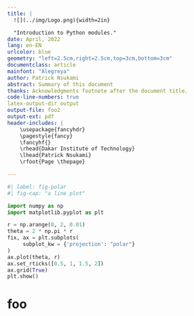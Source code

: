 ```yaml
---
title: |
  ![](../img/Logo.png){width=2in}

  "Introduction to Python modules."
date: April, 2022
lang: en-EN
urlcolor: blue
geometry: "left=2.5cm,right=2.5cm,top=3cm,bottom=3cm"
documentclass: article
mainfont: "Alegreya"
author: Patrick Nsukami
abstract: Summary of this document
thanks: Acknowledgments footnote after the document title.
code-line-numbers: true
latex-output-dir output
output-file: foo2
output-ext: pdf
header-includes: |
    \usepackage{fancyhdr}
    \pagestyle{fancy}
    \fancyhf{}
    \rhead{Dakar Institute of Technology}
    \lhead{Patrick Nsukami}
    \rfoot{Page \thepage}

---
```


```python
#| label: fig-polar
#| fig-cap: "a line plot"

import numpy as np
import matplotlib.pyplot as plt

r = np.arange(0, 2, 0.01)
theta = 2 * np.pi * r
fix, ax = plt.subplots(
     subplot_kw = {'projection': "polar"}
)
ax.plot(theta, r)
ax.set_rticks([0.5, 1, 1.5, 2])
ax.grid(True)
plt.show()
```

\newpage

# foo
